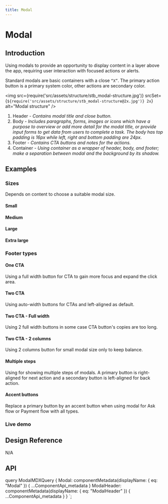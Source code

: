 ```yaml
---
title: Modal
---
```



# Modal

## Introduction

Using modals to provide an opportunity to display content in a layer above the app, requiring user interaction with focused actions or alerts.

Standard modals are basic containers with a close `“X”`. The primary action button is a primary system color, other actions are secondary color.

<img
  src={require('src/assets/structure/stb_modal-structure.jpg')}
  srcSet={`${require('src/assets/structure/stb_modal-structure@2x.jpg')} 2x`}
  alt="Modal structure"
/>
<ol className="u-textGray u-marginTopTiny">
  <li>
      Header
    <i className="u-text200"> -  Contains modal title and close button.</i>
  </li>
  <li>
      Body
    <i className="u-text200"> - Includes paragraphs, forms, images or icons which have a purpose to overview or add more detail for the modal title, or provide input forms to get data from users to complete a task. The body has top padding is 16px while left, right and bottom padding are 24px.</i>
  </li>
  <li>
      Footer
    <i className="u-text200"> - Contains CTA buttons and notes for the actions.</i>
  </li>
  <li>
      Container
    <i className="u-text200"> - Using container as a wrapper of header, body, and footer; make a separation between modal and the background by its shadow.</i>
  </li>
</ol>

## Examples

### Sizes

Depends on content to choose a suitable modal size.

#### Small

<CodeView exampleClassName="example-modal" codeText={smallModal} />

#### Medium

<CodeView exampleClassName="example-modal" codeText={mediumModal} />

#### Large

<CodeView exampleClassName="example-modal" codeText={largeModal} />

#### Extra large

<CodeView exampleClassName="example-modal" codeText={extraLargeModal} />

### Footer types

#### One CTA

Using a full width button for CTA to gain more focus and expand the click area.

<CodeView exampleClassName="example-modal" codeText={oneCTAModal} />

#### Two CTA

Using auto-width buttons for CTAs and left-aligned as default.

<CodeView exampleClassName="example-modal" codeText={twoCTAModal} />

#### Two CTA - Full width

Using 2 full width buttons in some case CTA button's copies are too long.

<CodeView exampleClassName="example-modal" codeText={twoCTAFullModal} />

#### Two CTA - 2 columns

Using 2 columns button for small modal size only to keep balance.

<CodeView exampleClassName="example-modal" codeText={twoCTAPartModal} />

#### Multiple steps

Using for showing multiple steps of modals. A primary button is right-aligned for next action and a secondary button is left-aligned for back action.

<CodeView exampleClassName="exampleModal" codeText={stepModal} />

#### Accent buttons

Replace a primary button by an accent button when using modal for Ask flow or Payment flow with all types.

<CodeView exampleClassName="example-modal" codeText={askModal} />

### Live demo

<CodeView codeText={launchModal} />

## Design Reference

N/A


## API

<ComponentApi metadata={props.data.Modal}  />
<ComponentApi metadata={props.data.ModalHeader} exportedBy={props.data.Modal} />

  query ModalMDXQuery {
    Modal: componentMetadata(displayName: { eq: "Modal" }) {
      ...ComponentApi_metadata
    }
    ModalHeader: componentMetadata(displayName: { eq: "ModalHeader" }) {
      ...ComponentApi_metadata
    }
  }
`;

